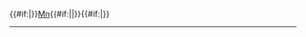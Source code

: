 {{#if:{{{3|}}}|<sup>{{{3}}}</sup>}}[[锰|Mn]]{{#if:{{{1|}}}|<sub>{{{1}}}</sub>|}}{{#if:{{{2|}}}|<sup>{{{2}}}</sup>}}<noinclude>
----
[[Category:化學符號模板|{{PAGENAME}}]]
</noinclude>